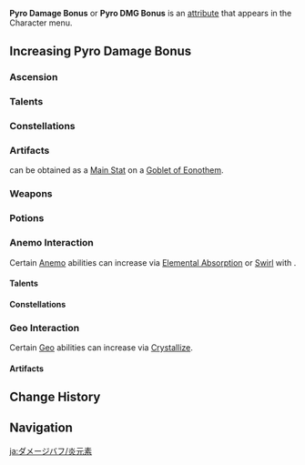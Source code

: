 {{DISPLAYTITLE:Pyro Damage Bonus}}
{{DamageBonusTabs}}
{{See also|Pyro|Pyro Resistance}}
{{Terminology Infobox
|title        = Pyro Damage Bonus
|type         = Attributes
}}
'''Pyro Damage Bonus''' or '''Pyro DMG Bonus''' is an [[attribute]] that appears in the Character menu.

==Increasing Pyro Damage Bonus==
===Ascension===
{{Characters by Ascension Stat Table|Pyro DMG Bonus}}

===Talents===
{{Talents by Category Table|Pyro DMG Bonus Talents}}

===Constellations===
{{Constellations by Category Table|Pyro DMG Bonus Constellations}}

===Artifacts===
{{Color|Pyro Damage Bonus}} can be obtained as a [[Artifact/Stats|Main Stat]] on a {{Icon|customfile=Icon Goblet of Eonothem.png|size=30}}[[Goblet of Eonothem]].

{{Artifacts by Category Table|Pyro DMG Bonus Artifacts}}

===Weapons===
{{Weapons by Category Table|Elemental DMG Bonus Passive Weapons}}

===Potions===
{{Food by Category Table|Pyro DMG Bonus Dishes}}
===Anemo Interaction===
Certain [[Anemo]] abilities can increase {{Color|Pyro Damage Bonus}} via [[Elemental Absorption]] or [[Swirl]] with {{Pyro}}.

====Talents====
{{Talents by Category Table|Anemo Interaction Dependent DMG Bonus Talents}}

====Constellations====
{{Constellations by Category Table|Anemo Interaction Dependent DMG Bonus Constellations}}

===Geo Interaction===
Certain [[Geo]] abilities can increase {{Color|Pyro Damage Bonus}} via [[Crystallize]].
====Artifacts====
{{Artifacts by Category Table|Geo Interaction Dependent DMG Bonus Artifacts}}

==Change History==
{{Change History|1.0}}

==Navigation==
{{Attribute Navbox}}

[[ja:ダメージバフ/炎元素]]